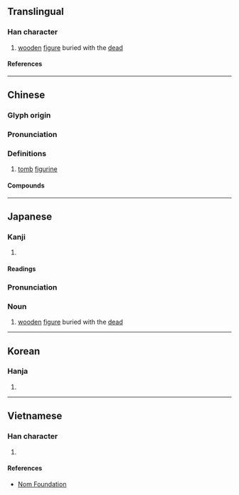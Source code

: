 {{character info/new}}
==Translingual==

===Han character===
{{Han char|rn=9|rad=人|as=07|sn=9|four=27227|canj=ONIB|ids=⿰亻甬}}

# [[wood]]en [[figure]] buried with the [[dead]]

====References====
{{Han ref|kx=0104.250|dkj=00683|dj=0221.090|hdz=10168.020|uh=4FD1}}

----

==Chinese==
{{zh-forms}}

===Glyph origin===
{{Han etym}}

===Pronunciation===
{{zh-pron
|m=yǒng
|c=jung2
|mc=y
|oc=y
|ma=
|cat=n
}}

===Definitions===
{{zh-hanzi}}

# [[tomb]] [[figurine]]

====Compounds====
{{zh-der|作俑|兵馬俑|始作俑者|木俑|秦俑|陶俑}}

{{zh-cat|Burial}}

----

==Japanese==

===Kanji===
{{ja-kanji|grade=|rs=人07}}

# {{rfdef|ja|sort=人07}}

====Readings====
{{ja-readings
|goon=ゆう
|kanon=よう
|kun=いたむ
}}

{{ja-kanjitab|よう|yomi=on}}

===Pronunciation===
{{ja-pron|よう|y=on}}

===Noun===
{{ja-noun|よう}}

# [[wood]]en [[figure]] buried with the [[dead]]

----

==Korean==

===Hanja===
{{ko-hanja|용}}

# {{rfdef|ko|sort=人07}}

----

==Vietnamese==

===Han character===
{{vi-readings|reading=[[dõng]], [[dũng]]|rs=人07}}

# {{rfdef|vi|sort=人07}}

====References====
* [http://nomfoundation.org/common/nom_details.php?codepoint=4fd1 Nom Foundation]